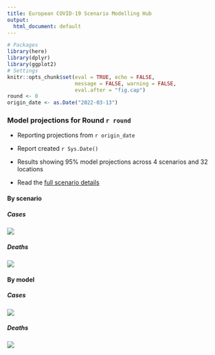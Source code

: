```yaml
---
title: European COVID-19 Scenario Modelling Hub
output:
  html_document: default
---
```


```r
# Packages
library(here)
library(dplyr)
library(ggplot2)
# Settings
knitr::opts_chunk$set(eval = TRUE, echo = FALSE, 
                      message = FALSE, warning = FALSE,
                      eval.after = "fig.cap")
round <- 0
origin_date <- as.Date("2022-03-13") 
```

### Model projections for Round `r round` {.tabset}

- Reporting projections from `r origin_date`

- Report created `r Sys.Date()`

- Results showing 95% model projections across 4 scenarios and 32 locations

- Read the [full scenario details](https://github.com/covid19-forecast-hub-europe/covid19-scenario-hub-europe/wiki/Round-0)

#### By scenario {.tabset .tabset-pills}

##### Cases
![](`r here("reports", "round-0", "cross-scenario-cases.png")`)

##### Deaths
![](`r here("reports", "round-0", "cross-scenario-deaths.png")`)

#### By model {.tabset}

##### Cases
![](`r here("reports", "round-0", "cross-model-cases.png")`)

##### Deaths
![](`r here("reports", "round-0", "cross-model-deaths.png")`)

